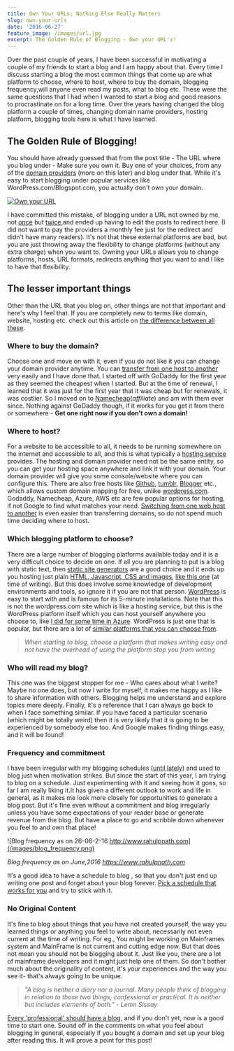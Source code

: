 ```yaml
---
title: Own Your URLs; Nothing Else Really Matters
slug: own-your-urls
date: '2016-06-27'
feature_image: /images/url.jpg
excerpt: The Golden Rule of Blogging - Own your URL's!
---
```

Over the past couple of years, I have been successful in motivating a couple of my friends to start a blog and I am happy about that. Every time I discuss starting a blog the most common things that come up are what platform to choose, where to host, where to buy the domain, blogging frequency,will anyone even read my posts, what to blog etc. These were the same questions that I had when I wanted to start a blog and good reasons to procrastinate on for a long time. Over the years having changed the blog platform a couple of times, changing domain name providers, hosting platform, blogging tools here is what I have learned.

## The Golden Rule of Blogging!

You should have already guessed that from the post title - The URL where you blog under - Make sure you own it. Buy one of your choices, from any of the [domain providers](https://www.google.com.au/search?q=buy+domain) (more on this later) and blog under that. While it's easy to start blogging under popular services like WordPress.com/Blogspot.com, you actually don't own your domain.

[![Own your URL](/images/url.jpg)](https://i.kinja-img.com/gawker-media/image/upload/pgtqyluoyhr1swo4wrmn.jpg)

I have committed this mistake, of blogging under a URL not owned by me, not [once](http://rahulpnath.blogspot.com/) but [twice](https://rahulpnath.wordpress.com),and ended up having to edit the posts to redirect here. (I did not want to pay the providers a monthly fee just for the redirect and didn't have many readers). It's not that these external platforms are bad, but you are just throwing away the flexibility to change platforms (without any extra charge) when you want to. Owning your URLs allows you to change platforms, hosts, URL formats, redirects anything that you want to and I like to have that flexibility.

## The lesser important things

Other than the URL that you blog on, other things are not that important and here's why I feel that. If you are completely new to terms like domain, website, hosting etc. check out this article on [the difference between all these](http://support.hostgator.com/articles/hosting-guide/what-is-the-difference-between-domains-vs-hosting-vs-website).

### Where to buy the domain?

Choose one and move on with it, even if you do not like it you can change your domain provider anytime. You can [transfer from one host to another](http://www.macworld.com/article/1164499/web-apps/how-to-transfer-your-domain-name-between-hosts.html) very easily and I have done that. I started off with GoDaddy for the first year as they seemed the cheapest when I started. But at the time of renewal, I learned that it was just for the first year that it was cheap but for renewals, it was costlier. So I moved on to [Namecheap](https://www.namecheap.com/?aff=101935)(_affiliate_) and am with them ever since. Nothing against GoDaddy though, if it works for you get it from there or somewhere - **Get one right now if you don't own a domain!**

### Where to host?

For a website to be accessible to all, it needs to be running somewhere on the internet and accessible to all, and this is what typically a [hosting service](https://en.wikipedia.org/wiki/Web_hosting_service) provides. The hosting and domain provider need not be the same entity, so you can get your hosting space anywhere and link it with your domain. Your domain provider will give you some console/website where you can configure this. There are also free hosts like [Github](https://pages.github.com/), [tumblr](https://www.tumblr.com/), [Blogger](https://support.google.com/blogger/answer/55374?hl=en) etc., which allows custom domain mapping for free, unlike [wordpress.com](https://en.support.wordpress.com/domains/). Godaddy, Namecheap, Azure, AWS etc are few popular options for hosting, if not Google to find what matches your need. [Switching from one web host to another](http://www.webhostingsecretrevealed.net/blog/web-hosting-guides/switching-web-host/) is even easier than transferring domains, so do not spend much time deciding where to host.

### Which blogging platform to choose?

There are a large number of blogging platforms available today and it is a very difficult choice to decide on one. If all you are planning to put is a blog with static text, then [static site generators](https://www.staticgen.com/) are a good choice and it ends up you hosting just plain [HTML, Javascript, CSS and images](https://github.com/rahulpnath/rahulpnath.com/tree/blog), [like this one](/blog/static-generator-is-all-a-blog-needs-moving-to-octopress/) (at time of writing). But this does involve some knowledge of development environments and tools, so ignore it if you are not that person. [WordPress](https://wordpress.org/) is easy to start with and is famous for its 5-minute installations. Note that this is not the wordpress.com site which is like a hosting service, but this is the WordPress platform itself which you can host yourself anywhere you choose to, like [I did for some time in Azure](/blog/azure-web-sites-moving-wordpress-to-cloud/). WordPress is just one that is popular, but there are a lot of [similar platforms that you can choose from](https://www.microsoft.com/web/gallery/categories.aspx?category=Blogs).

> _When starting to blog, choose a platform that makes writing easy and not have the overhead of using the platform stop you from writing_

### Who will read my blog?

This one was the biggest stopper for me - Who cares about what I write? Maybe no one does, but now I write for myself, it makes me happy as I like to share information with others. Blogging helps me understand and explore topics more deeply. Finally, it's a reference that I can always go back to when I face something similar. If you have faced a particular scenario (which might be totally weird) then it is very likely that it is going to be experienced by somebody else too. And Google makes finding things easy, and it will be found!

### Frequency and commitment

I have been irregular with my blogging schedules ([until lately](/blog/archives/)) and used to blog just when motivation strikes. But since the start of this year, I am trying to blog on a schedule. Just experimenting with it and seeing how it goes, so far I am really liking it.It has given a different outlook to work and life in general, as it makes me look more closely for opportunities to generate a blog post. But it's fine even without a commitment and blog irregularly unless you have some expectations of your reader base or generate revenue from the blog. But have a place to go and scribble down whenever you feel to and own that place!

![Blog frequency as on 26-06-2-16 http://www.rahulpnath.com](/images/blog_frequency.png)

_Blog frequency as on June,2016 https://www.rahulpnath.com_

It's a good idea to have a schedule to blog , so that you don't just end up writing one post and forget about your blog forever. [Pick a schedule that works for you](https://blog.codinghorror.com/how-to-achieve-ultimate-blog-success-in-one-easy-step/) and try to stick with it.

### No Original Content

It's fine to blog about things that you have not created yourself, the way you learned things or anything you feel to write about, necessarily not even current at the time of writing. For eg., You might be working on Mainframes system and MainFrame is not current and cutting edge now. But that does not mean you should not be blogging about it. Just like you, there are a lot of mainframe developers and it might just help one of them. So don't bother much about the originality of content, it's your experiences and the way you see it- that's always going to be unique.

> _"A blog is neither a diary nor a journal. Many people think of blogging in relation to those two things, confessional or practical. It is neither but includes elements of both." - Lemn Sissay_

[Every 'professional' should have a blog](/blog/get-started-with-your-blog/), and if you don't yet, now is a good time to start one. Sound off in the comments on what you feel about blogging in general, especially if you bought a domain and set up your blog after reading this. It will prove a point for this post!
